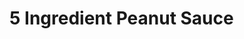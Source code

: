 <!-- Type: Sauce -->
<!-- Cook: rlgreenst -->

# 5 Ingredient Peanut Sauce

\begin{recipe}{5 Ingredient Peanut Sauce}{5 servings}{5 minutes}
\ingredient[\fr12]{cups}{salted peanut butter (or almond butter, or sunflower butter)}
\ingredient[2-3]{Tbsp}{gluten free tamari (or soy sauce, or coconut aminos)}
\ingredient[1-2]{Tbsp}{maple syrup (or another sweetener of choice)}
\ingredient[1]{tsp}{chili garlic sauce(or 1 Thai red chili, minced, or \fr14 tsp red pepper flake}
\ingredient[2-3]{Tbsp}{lime juice}

To a medium mixing bowl add (starting with the amount at the lower end of the measurement range where applicable) peanut butter, tamari, maple syrup, lime juice, chili sauce, and whisk to combine.

\ingredient[\fr14]{cups}{water}

Add water a little at a time until a thick but pourable sauce is achieved.

\newstep Taste and adjust seasonings as needed (i.e. maple syrup for sweetness, chili garlic sauce for heat). If too thin, add more nut butter. If too thick, add momre water.
\newstep Serve over pad thai, spring rolls, stir fry, etc.

\end{recipe}
